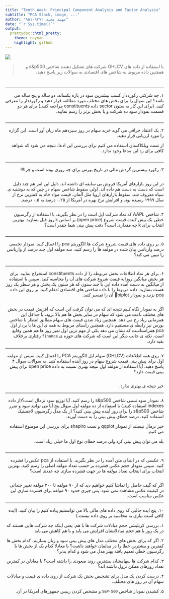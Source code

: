 ```yaml
---
title: "Tenth Week: Principal Component Analysis and Factor Analysis"
subtitle: "PCA Stock, image, ..."
author: "مهبد مجید ۹۵۱۰۹۳۷۲"
date: "`r Sys.time()`"
output:
  prettydoc::html_pretty:
    theme: cayman
    highlight: github
---
```


<div align="center">
<img  src="images/stock.jpg"  align = 'center'>
</div>

> <p dir="RTL"> 
با استفاده از داده های OHLCV شرکت های تشکیل دهنده شاخص s&p500 و همچنین داده مربوط به شاخص های اقتصادی به سوالات زیر پاسخ دهید.
</p>

```r
```

```r
```

***

<p dir="RTL">
۱. چه شرکتی رکورددار کسب بیشترین سود در بازه یکساله، دو ساله و پنج ساله می باشد؟ این سوال را برای بخش های مختلف مورد مطالعه قرار دهید و رکورددار را معرفی کنید. (برای این کار به ستون sector داده constituents مراجعه کنید.) برای هر دو قسمت نمودار سود ده شرکت و یا بخش برتر را رسم نمایید.
</p>

```r
```

***

<p dir="RTL">
۲. یک اعتقاد خرافی می گوید خرید سهام در روز سیزدهم ماه زیان آور است. این گزاره را مورد ارزیابی قرار دهید.
</p>

<p dir="RTL">
از تست ویلکاکسان استفاده می کنیم برای بررسی این ادعا.
نتیجه می شود که شواهد کافی برای رد این مدعا وجود ندارد.
</p>

```r
```

***

<p dir="RTL">
۳. رکورد بیشترین گردش مالی در تاریخ بورس برای چه روزی بوده است و چرا!!!
</p>

```r
```

<p dir="RTL">
در این روز بازارهای آمریکا فروش بی سابقه ای داشته اند.
دلیل این امر هم چند دلیل است که دست به دست هم داده اند.
اولی سقوط شاخص سهام در چین که به دوشنبه ی سیاه معروف شد.
سقوط بازارهای اروپا مثل آلمان.
قیمت مواد خام به کمترین نرخ از سال ۱۹۹۹ رسیده بود.
و افزایش نرخ بهره در آمریکا از ۰.۲۵ درصد به ۰.۵ درصد.
</p>

***

<p dir="RTL">
۴. شاخص AAPL که نماد شرکت اپل است را در نظر بگیرید. با استفاده از رگرسیون خطی یک پیش کننده قیمت شروع (open price) بر اساس k روز قبل بسازید. بهترین انتخاب برای k چه مقداری است؟ دقت پیش بینی شما چقدر است؟
</p>

```r
```

***

<p dir="RTL">
۵. بر روی داده های قیمت شروع شرکت ها الگوریتم pca را اعمال کنید. نمودار تجمعی درصد واریانس بیان شده در مولفه ها را رسم کنید. سه مولفه اول چند درصد از واریانس را تبیین می کند؟
</p>

```r
```

***

<p dir="RTL">
۶. برای هر نماد اطلاعات بخش مربوطه را از داده constituents استخراج نمایید. برای هر بخش میانگین روزانه قیمت شروع شرکت های آن را محاسبه کنید. سپس با استفاده از میانگین به دست آمده  داده ایی با چند ستون که هر ستون یک بخش و هر سطر یک روز هست بسازید. داده مربوط را با داده شاخص های اقتصادی ادغام کنید. بر روی این داده pca بزنید و نمودار biplot آن را تفسیر کنید.
</p>

```r
```

<p dir="RTL">
اگر به نمودار نگاه کنیم نتیجه ای که می توان گرفت این است که افزیش قیمت در بخش های مختلف باعث می شود که سهام در سایر بخش ها هم بالا برود،
یا حداقل این همزمانی زیاد رخ می دهد.
همچنین زیاد شدن قیمت های سهام مطابق انتظار با شاخص بورس نیز رابطه ی مستقیم دارد.
همچنین راستای مربوط به همه ی این ها با بردار اول
pca
همراستاست که نشان می دهد یکی از مهم ترین اول تمیز روز ها هم همین وقایع است.
نکته ی جالب دیگر این است که شرکت های حوزه ی
`finance`
رفتاری برخلاف بقیه دارد.
</p>
***

<p dir="RTL">
۷. روی همه اطلاعات (OHLCV) سهام اپل الگوریتم PCA را اعمال کنید. سپس از مولفه اول برای پیش بینی قیمت شروع سهام در روز آینده استفاده کنید. به سوالات سوال ۴ پاسخ دهید. آیا استفاده از مولفه اول نتیجه بهتری نسبت به داده open price برای پیش بینی قیمت دارد؟
</p>

```r
```

<p dir="RTL">
خیر نتیجه ی بهتری ندارد.
</p>

***

<p dir="RTL">
۸. نمودار سود نسبی شاخص s&p500 را رسم کنید. آیا توزیع سود نرمال است؟(از داده indexes استفاده کنید.)
با استفاده از ده مولفه اول سوال پنج آیا می توانید سود و ضرر شاخص s&p500 را برای روز آينده پیش بینی کنید؟ از یک مدل رگرسیون لاجستیک استفاده کنید. درصد خطای پیش بینی را به دست آورید.
</p>

<p dir="RTL">
خیر نرمال نیستند از نمودار
qqplot
و تست
shapiro
برای بررسی این موضوع استفاده می کنیم.
</p>

<p dir="RTL">
بله می توان پیش بینی کرد ولی درصد خطای نوع اول ما خیلی زیاد است.
</p>

```r
```


***

<p dir="RTL"> 
۹. عکسی که در ابتدای متن آمده را در نظر بگیرید. با استفاده از pca عکس را فشرده کنید. سپس نمودار حجم عکس فشرده بر حسب تعداد مولفه اصلی را  رسم کنید. بهترین انتخاب برای انتخاب تعداد مولفه ها در جهت فشرده سازی چه عددی است؟
</p>

```r
```


<p dir="RTL"> 
اگر که گیف حاصل را تماشا کنیم خواهیم دید که از ۹۰ مولفه تا ۳۰۰ مولفه تغییر چندانی در کیفیت عکس مشاهده نمی شود.
پس چیزی حدود ۹۰ مولفه برای فشرده سازی این عکس مناسب است.
</p>
***

<p dir="RTL"> 
۱۰. پنج ایده جالبی که روی داده های مالی بالا می توانستیم پیاده کنیم را بیان کنید. (ایده کافی است نیازی به محاسبه بر روی داده نیست.)
</p>

<p dir="RTL"> 
۱. بررسی 
کریلیشن حجم مبادلات شرکت ها با هم.
یعنی اینکه چه شرکت هایی هستند که در یک روز با هم حجم مبادلاتشان افزایش می یابد و با هم کاهش می یابد.
</p>

<p dir="RTL"> 
۲. اگر که برای بخش های مختلف مدل های پیش بینی سود و زیان بسازیم، کدام بخش ها کمترین و بیشترین خطا را در مدلمان خواهند داشت؟
یا معادلا کدام یک از بخش ها با رگرسیون خطی تعمیم یافته بهتر مدل می شود و کدام بدتر؟
</p>

<p dir="RTL"> 
۳. کدام شرکت ها سهامشان بیشترین روند صعودی را داشته است؟ یا معادلن در کمترین تعداد روزهای ممکن نزول داشته اند؟
</p>

<p dir="RTL"> 
۴. درست کردن یک مدل برای تشخیص بخش یک شرکت از روی داده ی قیمت و مبادلات سهام آن در روز های مختلف.
</p>

<p dir="RTL"> 
۵. کشیدن نمودار شاخص
`S&P-500`
و مشخص کردن رییس جمهورهای آمریکا در آن.
</p>